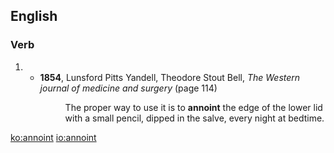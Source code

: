 ==English==

===Verb===
{{en-verb}}

# {{archaic form of|anoint|lang=en}}
#* '''1854''', Lunsford Pitts Yandell, Theodore Stout Bell, ''The Western journal of medicine and surgery'' (page 114)
#*: The proper way to use it is to '''annoint''' the edge of the lower lid with a small pencil, dipped in the salve, every night at bedtime.

[[ko:annoint]]
[[io:annoint]]